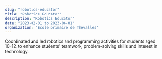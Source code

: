 ```yaml
---
slug: "robotics-educator"
title: "Robotics Educator"
description: "Robotics Educator"
date: "2023-02-01 to 2023-06-01"
organization: "Ecole primaire de Thevalles"
---
```


Coordinated and led robotics and programming activities for students aged 10-12, to enhance students' teamwork, problem-solving skills and interest in technology.

